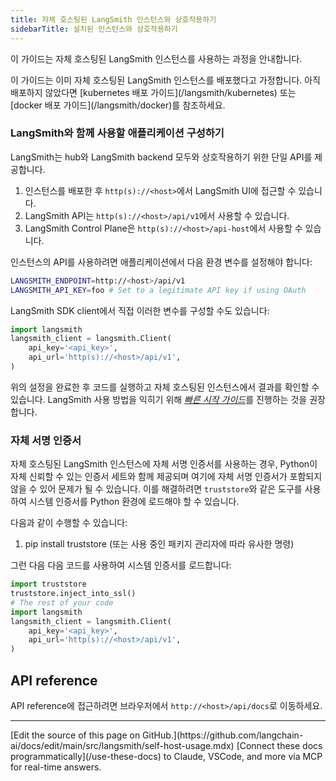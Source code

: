 ```yaml
---
title: 자체 호스팅된 LangSmith 인스턴스와 상호작용하기
sidebarTitle: 설치된 인스턴스와 상호작용하기
---
```


이 가이드는 자체 호스팅된 LangSmith 인스턴스를 사용하는 과정을 안내합니다.

<Info>
이 가이드는 이미 자체 호스팅된 LangSmith 인스턴스를 배포했다고 가정합니다. 아직 배포하지 않았다면 [kubernetes 배포 가이드](/langsmith/kubernetes) 또는 [docker 배포 가이드](/langsmith/docker)를 참조하세요.
</Info>

### LangSmith와 함께 사용할 애플리케이션 구성하기

LangSmith는 hub와 LangSmith backend 모두와 상호작용하기 위한 단일 API를 제공합니다.

1. 인스턴스를 배포한 후 `http(s)://<host>`에서 LangSmith UI에 접근할 수 있습니다.
2. LangSmith API는 `http(s)://<host>/api/v1`에서 사용할 수 있습니다.
3. LangSmith Control Plane은 `http(s)://<host>/api-host`에서 사용할 수 있습니다.

인스턴스의 API를 사용하려면 애플리케이션에서 다음 환경 변수를 설정해야 합니다:

```bash
LANGSMITH_ENDPOINT=http://<host>/api/v1
LANGSMITH_API_KEY=foo # Set to a legitimate API key if using OAuth
```

LangSmith SDK client에서 직접 이러한 변수를 구성할 수도 있습니다:

```python
import langsmith
langsmith_client = langsmith.Client(
    api_key='<api_key>',
    api_url='http(s)://<host>/api/v1',
)
```

위의 설정을 완료한 후 코드를 실행하고 자체 호스팅된 인스턴스에서 결과를 확인할 수 있습니다. LangSmith 사용 방법을 익히기 위해 [*빠른 시작 가이드*](https://docs.smith.langchain.com/#quick-start)를 진행하는 것을 권장합니다.

### 자체 서명 인증서

자체 호스팅된 LangSmith 인스턴스에 자체 서명 인증서를 사용하는 경우, Python이 자체 신뢰할 수 있는 인증서 세트와 함께 제공되며 여기에 자체 서명 인증서가 포함되지 않을 수 있어 문제가 될 수 있습니다. 이를 해결하려면 `truststore`와 같은 도구를 사용하여 시스템 인증서를 Python 환경에 로드해야 할 수 있습니다.

다음과 같이 수행할 수 있습니다:

1. pip install truststore (또는 사용 중인 패키지 관리자에 따라 유사한 명령)

그런 다음 다음 코드를 사용하여 시스템 인증서를 로드합니다:

```python
import truststore
truststore.inject_into_ssl()
# The rest of your code
import langsmith
langsmith_client = langsmith.Client(
    api_key='<api_key>',
    api_url='http(s)://<host>/api/v1',
)
```

## API reference

API reference에 접근하려면 브라우저에서 `http://<host>/api/docs`로 이동하세요.

---

<Callout icon="pen-to-square" iconType="regular">
    [Edit the source of this page on GitHub.](https://github.com/langchain-ai/docs/edit/main/src/langsmith/self-host-usage.mdx)
</Callout>
<Tip icon="terminal" iconType="regular">
    [Connect these docs programmatically](/use-these-docs) to Claude, VSCode, and more via MCP for    real-time answers.
</Tip>
